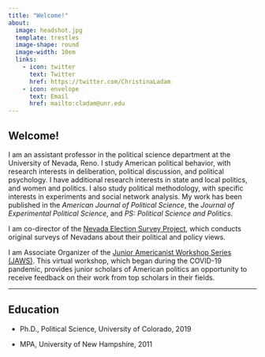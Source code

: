 ```yaml
---
title: "Welcome!"
about: 
  image: headshot.jpg
  template: trestles
  image-shape: round
  image-width: 10em
  links:
    - icon: twitter
      text: Twitter
      href: https://twitter.com/ChristinaLadam
    - icon: envelope
      text: Email
      href: mailto:cladam@unr.edu
---
```


## **Welcome!**

I am an assistant professor in the political science department at the University of Nevada, Reno. I study American political behavior, with research interests in deliberation, political discussion, and political psychology. I have additional research interests in state and local politics, and women and politics. I also study political methodology, with specific interests in experiments and social network analysis. My work has been published in the *American Journal of Political Science*, the *Journal of Experimental Political Science*, and *PS: Political Science and Politics*.

I am co-director of the [Nevada Election Survey Project](nvelectionsurvey.com), which conducts original surveys of Nevadans about their political and policy views.

I am Associate Organizer of the [Junior Americanist Workshop Series (JAWS)](https://jawspolisci.network/). This virtual workshop, which began during the COVID-19 pandemic, provides junior scholars of American politics an opportunity to receive feedback on their work from top scholars in their fields.

------------------------------------------------------------------------

## **Education**

-   Ph.D., Political Science, University of Colorado, 2019

-   MPA, University of New Hampshire, 2011
